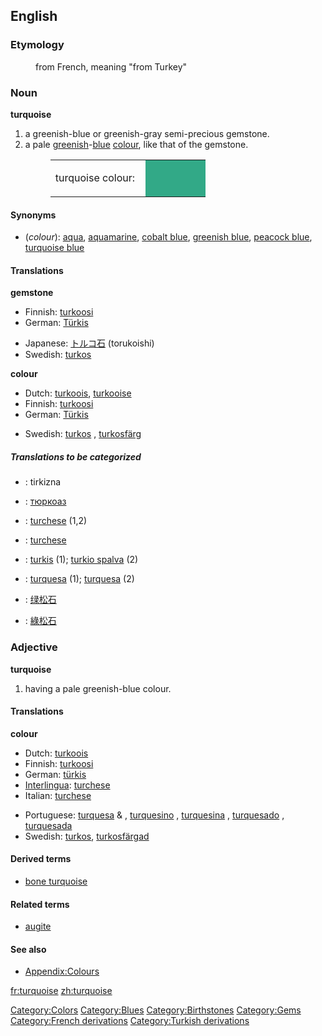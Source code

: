 {{Wikipedia}}
==English==

===Etymology===
:from French, meaning "from Turkey"

===Noun===
'''turquoise'''
#a greenish-blue or greenish-gray semi-precious gemstone.
#a pale [[green]]ish-[[blue]] [[color|colour]], like that of the gemstone.
#:<table><tr><td>turquoise colour: &nbsp;</td><td bgcolor="#32A987" width="80">&nbsp; </td></tr></table>

====Synonyms====
*(''colour''): [[aqua]], [[aquamarine]], [[cobalt blue]], [[greenish blue]], [[peacock blue]], [[turquoise blue]]

====Translations====
'''gemstone'''
{{top}}
*Finnish: [[turkoosi]]
*German: [[Türkis]] {{m}}
{{mid}}
*Japanese: [[トルコ石]] (torukoishi)
*Swedish: [[turkos]] {{c}}
{{bottom}}

'''colour'''
{{top}}
*Dutch: [[turkoois]], [[turkooise]]
*Finnish: [[turkoosi]]
*German: [[Türkis]] {{n}}
{{mid}}
*Swedish: [[turkos]] {{c}}, [[turkosfärg]] {{c}}
{{bottom}}

=====Translations to be categorized=====
{{checktrans}}
<!--Remove this section once all of the translations below have been moved into the tables above.-->

*{{ttbc|Bosnian}}: tirkizna {{f}}
*{{ttbc|Bulgarian}}: [[тюркоаз]] {{m}}
*{{ttbc|Interlingua}}: [[turchese]] (1,2)
*{{ttbc|Italian}}: [[turchese]]
*{{ttbc|Lithuanian}}: [[turkis]] {{m}} (1); [[turkio spalva]] {{f}} (2)
*{{ttbc|Portuguese}}: [[turquesa]] {{f}} (1); [[turquesa]] {{m}} (2)
*{{ttbc|Chinese, Simplified}}: [[绿松石]]
*{{ttbc|Chinese, Traditional}}: [[綠松石]]

===Adjective===
'''turquoise'''
#having a pale greenish-blue colour.

====Translations====
'''colour'''

{{top}}
*Dutch: [[turkoois]] {{n}}
*Finnish: [[turkoosi]]
*German: [[türkis]]
*[[Interlingua]]: [[turchese]]
*Italian: [[turchese]]
{{mid}}
*Portuguese: [[turquesa]] {{m}} & {{f}}, [[turquesino]] {{m}}, [[turquesina]] {{f}}, [[turquesado]] {{m}}, [[turquesada]] {{f}}
*Swedish: [[turkos]], [[turkosfärgad]]
{{bottom}}

====Derived terms====
*[[bone turquoise]]

====Related terms====
*[[augite]]

====See also====
*[[Wiktionary_Appendix:Colours|Appendix:Colours]]

[[Category:Colors]]
[[Category:Blues]]
[[Category:Birthstones]]
[[Category:Gems]]
[[Category:French derivations]]
[[Category:Turkish derivations]]

[[fr:turquoise]]
[[zh:turquoise]]